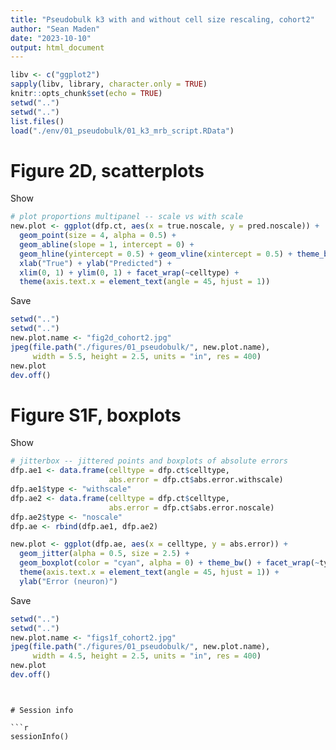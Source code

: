 ```yaml
---
title: "Pseudobulk k3 with and without cell size rescaling, cohort2"
author: "Sean Maden"
date: "2023-10-10"
output: html_document
---
```


```r
libv <- c("ggplot2")
sapply(libv, library, character.only = TRUE)
knitr::opts_chunk$set(echo = TRUE)
setwd("..")
setwd("..")
list.files()
load("./env/01_pseudobulk/01_k3_mrb_script.RData")
```

# Figure 2D, scatterplots

Show

```r
# plot proportions multipanel -- scale vs with scale
new.plot <- ggplot(dfp.ct, aes(x = true.noscale, y = pred.noscale)) + 
  geom_point(size = 4, alpha = 0.5) + 
  geom_abline(slope = 1, intercept = 0) + 
  geom_hline(yintercept = 0.5) + geom_vline(xintercept = 0.5) + theme_bw() +
  xlab("True") + ylab("Predicted") +
  xlim(0, 1) + ylim(0, 1) + facet_wrap(~celltype) +
  theme(axis.text.x = element_text(angle = 45, hjust = 1))
```

Save

```r
setwd("..")
setwd("..")
new.plot.name <- "fig2d_cohort2.jpg"
jpeg(file.path("./figures/01_pseudobulk/", new.plot.name), 
     width = 5.5, height = 2.5, units = "in", res = 400)
new.plot
dev.off()
```

# Figure S1F, boxplots

Show

```r
# jitterbox -- jittered points and boxplots of absolute errors
dfp.ae1 <- data.frame(celltype = dfp.ct$celltype,
                      abs.error = dfp.ct$abs.error.withscale)
dfp.ae1$type <- "withscale"
dfp.ae2 <- data.frame(celltype = dfp.ct$celltype,
                      abs.error = dfp.ct$abs.error.noscale)
dfp.ae2$type <- "noscale"
dfp.ae <- rbind(dfp.ae1, dfp.ae2)

new.plot <- ggplot(dfp.ae, aes(x = celltype, y = abs.error)) + 
  geom_jitter(alpha = 0.5, size = 2.5) + 
  geom_boxplot(color = "cyan", alpha = 0) + theme_bw() + facet_wrap(~type) +
  theme(axis.text.x = element_text(angle = 45, hjust = 1)) +
  ylab("Error (neuron)")

```

Save

```r
setwd("..")
setwd("..")
new.plot.name <- "figs1f_cohort2.jpg"
jpeg(file.path("./figures/01_pseudobulk/", new.plot.name), 
     width = 4.5, height = 2.5, units = "in", res = 400)
new.plot
dev.off()
```
```


# Session info

```r
sessionInfo()
```